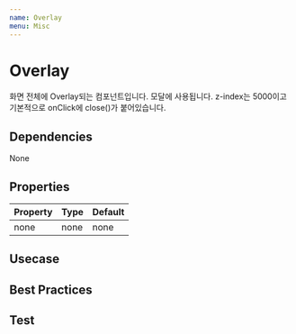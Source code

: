 ```yaml
---
name: Overlay
menu: Misc
---
```



# Overlay

화면 전체에 Overlay되는 컴포넌트입니다. 모달에 사용됩니다. z-index는 5000이고 기본적으로 onClick에 close()가 붙어있습니다.

## Dependencies
<App>
<Flex>
<Chip bg="blue.deep" color="#FFF">None</Chip>
</Flex>
</App>

## Properties

|Property|Type|Default|
|-|-|-|
| none | none | none |



## Usecase

<Playground>
  <App>
    <Overlay />
  </App>
</Playground>

## Best Practices

## Test